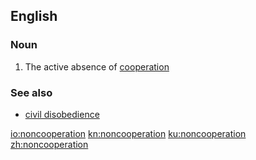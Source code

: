 ==English==
===Noun===
{{en-noun|-}}
# The active absence of [[cooperation]]
===See also===
* [[civil disobedience]]

[[io:noncooperation]]
[[kn:noncooperation]]
[[ku:noncooperation]]
[[zh:noncooperation]]